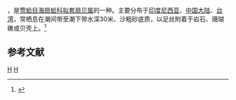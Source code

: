 {{noteTA
|T=zh-cn:虎斑拟套扇贝; zh-tw:虎斑海扇蛤;
|1=zh-cn:虎斑拟套扇贝; zh-tw:虎斑海扇蛤;
}}
{{Speciesbox
| taxon = Semipallium tigris
| binomial_authority = (Lamarck, 1819)
}}
{{地区用词4|start=学名：''{{lang|la|Semipallium tigris}}''|cn=虎斑拟套扇贝|tw=虎斑海扇蛤|as=称}}，是[[莺蛤目|莺蛤目]][[海扇蛤科|海扇蛤科]][[拟套扇贝属|拟套扇贝属]]的一种。主要分布于[[印度尼西亚|印度尼西亚]]、[[中国大陆|中国大陆]]、[[台湾|台湾]]，常栖息在潮间带至潮下带水深30米、沙粗砂底质，以足丝附着于岩石、珊瑚礁或贝壳上。<ref>{{cite web|url=http://shell.sinica.edu.tw/chinese/shellbase_detail.php?science_no=2324|title=国际贝库：虎斑拟套扇贝|publisher=台湾贝类资料库|accessdate=2009-08-11|archive-date=2016-03-04|archive-url=https://web.archive.org/web/20160304202120/http://shell.sinica.edu.tw/chinese/shellbase_detail.php?science_no=2324|dead-url=no}}</ref>

== 参考文献 ==
{{reflist}}
{{taxonbar}}
[[Category:_1819年描述的动物|H]]
[[Category:拟套扇贝属|H]]
